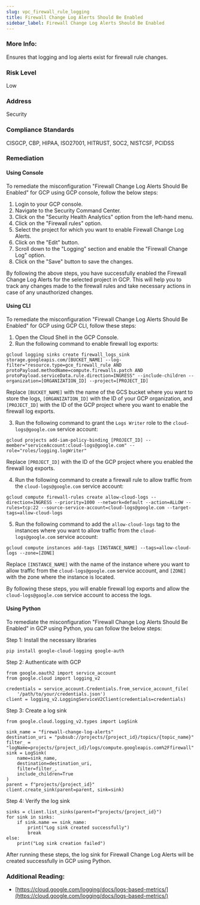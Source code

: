 ```yaml
---
slug: vpc_firewall_rule_logging
title: Firewall Change Log Alerts Should Be Enabled
sidebar_label: Firewall Change Log Alerts Should Be Enabled
---
```


### More Info:

Ensures that logging and log alerts exist for firewall rule changes.

### Risk Level

Low

### Address

Security

### Compliance Standards

CISGCP, CBP, HIPAA, ISO27001, HITRUST, SOC2, NISTCSF, PCIDSS

### Remediation

#### Using Console

To remediate the misconfiguration "Firewall Change Log Alerts Should Be Enabled" for GCP using GCP console, follow the below steps:

1. Login to your GCP console.
2. Navigate to the Security Command Center.
3. Click on the "Security Health Analytics" option from the left-hand menu.
4. Click on the "Firewall rules" option.
5. Select the project for which you want to enable Firewall Change Log Alerts.
6. Click on the "Edit" button.
7. Scroll down to the "Logging" section and enable the "Firewall Change Log" option.
8. Click on the "Save" button to save the changes.

By following the above steps, you have successfully enabled the Firewall Change Log Alerts for the selected project in GCP. This will help you to track any changes made to the firewall rules and take necessary actions in case of any unauthorized changes.

#### Using CLI

To remediate the misconfiguration "Firewall Change Log Alerts Should Be Enabled" for GCP using GCP CLI, follow these steps:

1. Open the Cloud Shell in the GCP Console.
2. Run the following command to enable firewall log exports:

```
gcloud logging sinks create firewall_logs_sink storage.googleapis.com/[BUCKET_NAME] --log-filter="resource.type=gce_firewall_rule AND protoPayload.methodName=compute.firewalls.patch AND protoPayload.serviceData.rule.direction=INGRESS" --include-children --organization=[ORGANIZATION_ID] --project=[PROJECT_ID]
```

Replace `[BUCKET_NAME]` with the name of the GCS bucket where you want to store the logs, `[ORGANIZATION_ID]` with the ID of your GCP organization, and `[PROJECT_ID]` with the ID of the GCP project where you want to enable the firewall log exports.

3. Run the following command to grant the `Logs Writer` role to the `cloud-logs@google.com` service account:

```
gcloud projects add-iam-policy-binding [PROJECT_ID] --member="serviceAccount:cloud-logs@google.com" --role="roles/logging.logWriter"
```

Replace `[PROJECT_ID]` with the ID of the GCP project where you enabled the firewall log exports.

4. Run the following command to create a firewall rule to allow traffic from the `cloud-logs@google.com` service account:

```
gcloud compute firewall-rules create allow-cloud-logs --direction=INGRESS --priority=1000 --network=default --action=ALLOW --rules=tcp:22 --source-service-account=cloud-logs@google.com --target-tags=allow-cloud-logs
```

5. Run the following command to add the `allow-cloud-logs` tag to the instances where you want to allow traffic from the `cloud-logs@google.com` service account:

```
gcloud compute instances add-tags [INSTANCE_NAME] --tags=allow-cloud-logs --zone=[ZONE]
```

Replace `[INSTANCE_NAME]` with the name of the instance where you want to allow traffic from the `cloud-logs@google.com` service account, and `[ZONE]` with the zone where the instance is located.

By following these steps, you will enable firewall log exports and allow the `cloud-logs@google.com` service account to access the logs.

#### Using Python

To remediate the misconfiguration "Firewall Change Log Alerts Should Be Enabled" in GCP using Python, you can follow the below steps:

Step 1: Install the necessary libraries

```
pip install google-cloud-logging google-auth
```

Step 2: Authenticate with GCP

```
from google.oauth2 import service_account
from google.cloud import logging_v2

credentials = service_account.Credentials.from_service_account_file(
    '/path/to/your/credentials.json')
client = logging_v2.LoggingServiceV2Client(credentials=credentials)
```

Step 3: Create a log sink

```
from google.cloud.logging_v2.types import LogSink

sink_name = "firewall-change-log-alerts"
destination_uri = "pubsub://projects/{project_id}/topics/{topic_name}"
filter_ = "logName=projects/{project_id}/logs/compute.googleapis.com%2Ffirewall"
sink = LogSink(
    name=sink_name,
    destination=destination_uri,
    filter=filter_,
    include_children=True
)
parent = f"projects/{project_id}"
client.create_sink(parent=parent, sink=sink)
```

Step 4: Verify the log sink

```
sinks = client.list_sinks(parent=f"projects/{project_id}")
for sink in sinks:
    if sink.name == sink_name:
        print("Log sink created successfully")
        break
else:
    print("Log sink creation failed")
```

After running these steps, the log sink for Firewall Change Log Alerts will be created successfully in GCP using Python.


### Additional Reading:

- [https://cloud.google.com/logging/docs/logs-based-metrics/](https://cloud.google.com/logging/docs/logs-based-metrics/) 


